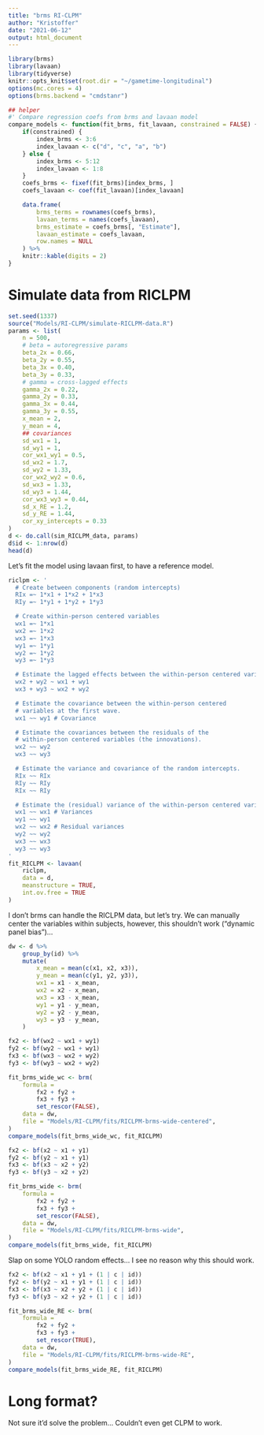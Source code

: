 ```yaml
---
title: "brms RI-CLPM"
author: "Kristoffer"
date: "2021-06-12"
output: html_document
---
```


```r
library(brms)
library(lavaan)
library(tidyverse)
knitr::opts_knit$set(root.dir = "~/gametime-longitudinal")
options(mc.cores = 4)
options(brms.backend = "cmdstanr")

## helper
#' Compare regression coefs from brms and lavaan model
compare_models <- function(fit_brms, fit_lavaan, constrained = FALSE) {
    if(constrained) {
        index_brms <- 3:6
        index_lavaan <- c("d", "c", "a", "b")
    } else {
        index_brms <- 5:12
        index_lavaan <- 1:8
    }
    coefs_brms <- fixef(fit_brms)[index_brms, ]
    coefs_lavaan <- coef(fit_lavaan)[index_lavaan]

    data.frame(
        brms_terms = rownames(coefs_brms), 
        lavaan_terms = names(coefs_lavaan),
        brms_estimate = coefs_brms[, "Estimate"],
        lavaan_estimate = coefs_lavaan,
        row.names = NULL
    ) %>%
    knitr::kable(digits = 2)
}

```


# Simulate data from RICLPM
```r
set.seed(1337)
source("Models/RI-CLPM/simulate-RICLPM-data.R")
params <- list(
    n = 500,
    # beta = autoregressive params
    beta_2x = 0.66,
    beta_2y = 0.55,
    beta_3x = 0.40,
    beta_3y = 0.33,
    # gamma = cross-lagged effects
    gamma_2x = 0.22,
    gamma_2y = 0.33,
    gamma_3x = 0.44,
    gamma_3y = 0.55,
    x_mean = 2,
    y_mean = 4,
    ## covariances
    sd_wx1 = 1,
    sd_wy1 = 1,
    cor_wx1_wy1 = 0.5,
    sd_wx2 = 1.7,
    sd_wy2 = 1.33,
    cor_wx2_wy2 = 0.6,
    sd_wx3 = 1.33,
    sd_wy3 = 1.44,
    cor_wx3_wy3 = 0.44,
    sd_x_RE = 1.2,
    sd_y_RE = 1.44,
    cor_xy_intercepts = 0.33
)
d <- do.call(sim_RICLPM_data, params)
d$id <- 1:nrow(d)
head(d)
```

Let's fit the model using lavaan first, to have a reference model.
```r
riclpm <- '
  # Create between components (random intercepts)
  RIx =~ 1*x1 + 1*x2 + 1*x3
  RIy =~ 1*y1 + 1*y2 + 1*y3

  # Create within-person centered variables
  wx1 =~ 1*x1
  wx2 =~ 1*x2
  wx3 =~ 1*x3
  wy1 =~ 1*y1
  wy2 =~ 1*y2
  wy3 =~ 1*y3

  # Estimate the lagged effects between the within-person centered variables.
  wx2 + wy2 ~ wx1 + wy1
  wx3 + wy3 ~ wx2 + wy2

  # Estimate the covariance between the within-person centered
  # variables at the first wave.
  wx1 ~~ wy1 # Covariance

  # Estimate the covariances between the residuals of the
  # within-person centered variables (the innovations).
  wx2 ~~ wy2
  wx3 ~~ wy3

  # Estimate the variance and covariance of the random intercepts.
  RIx ~~ RIx
  RIy ~~ RIy
  RIx ~~ RIy

  # Estimate the (residual) variance of the within-person centered variables.
  wx1 ~~ wx1 # Variances
  wy1 ~~ wy1
  wx2 ~~ wx2 # Residual variances
  wy2 ~~ wy2
  wx3 ~~ wx3
  wy3 ~~ wy3
'
fit_RICLPM <- lavaan(
    riclpm, 
    data = d, 
    meanstructure = TRUE, 
    int.ov.free = TRUE
) 
```


I don't brms can handle the RICLPM data, but let's try. We can manually center the variables within subjects, however, this shouldn't work ("dynamic panel bias")...

```r
dw <- d %>%
    group_by(id) %>%
    mutate(
        x_mean = mean(c(x1, x2, x3)),
        y_mean = mean(c(y1, y2, y3)),
        wx1 = x1 - x_mean,
        wx2 = x2 - x_mean,
        wx3 = x3 - x_mean,
        wy1 = y1 - y_mean,
        wy2 = y2 - y_mean,
        wy3 = y3 - y_mean,
    )
```

```r
fx2 <- bf(wx2 ~ wx1 + wy1)
fy2 <- bf(wy2 ~ wx1 + wy1)
fx3 <- bf(wx3 ~ wx2 + wy2)
fy3 <- bf(wy3 ~ wx2 + wy2)

fit_brms_wide_wc <- brm(
    formula =
        fx2 + fy2 +
        fx3 + fy3 +
        set_rescor(FALSE),
    data = dw,
    file = "Models/RI-CLPM/fits/RICLPM-brms-wide-centered",
)
compare_models(fit_brms_wide_wc, fit_RICLPM)
```

```r
fx2 <- bf(x2 ~ x1 + y1)
fy2 <- bf(y2 ~ x1 + y1)
fx3 <- bf(x3 ~ x2 + y2)
fy3 <- bf(y3 ~ x2 + y2)

fit_brms_wide <- brm(
    formula =
        fx2 + fy2 +
        fx3 + fy3 +
        set_rescor(FALSE),
    data = dw,
    file = "Models/RI-CLPM/fits/RICLPM-brms-wide",
)
compare_models(fit_brms_wide, fit_RICLPM)
```

Slap on some YOLO random effects... I see no reason why this should work.
```r
fx2 <- bf(x2 ~ x1 + y1 + (1 | c | id))
fy2 <- bf(y2 ~ x1 + y1 + (1 | c | id))
fx3 <- bf(x3 ~ x2 + y2 + (1 | c | id))
fy3 <- bf(y3 ~ x2 + y2 + (1 | c | id))

fit_brms_wide_RE <- brm(
    formula =
        fx2 + fy2 +
        fx3 + fy3 +
        set_rescor(TRUE),
    data = dw,
    file = "Models/RI-CLPM/fits/RICLPM-brms-wide-RE",
)
compare_models(fit_brms_wide_RE, fit_RICLPM)
```

# Long format?
Not sure it'd solve the problem... Couldn't even get CLPM to work.